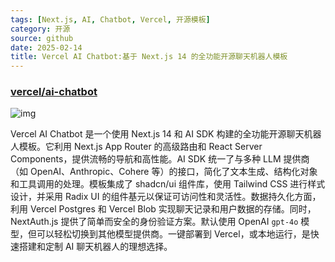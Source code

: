 ```yaml
---
tags: [Next.js, AI, Chatbot, Vercel, 开源模板]
category: 开源
source: github
date: 2025-02-14
title: Vercel AI Chatbot:基于 Next.js 14 的全功能开源聊天机器人模板
---
```


### [vercel/ai-chatbot](https://github.com/vercel/ai-chatbot)

![img](https://img.mengpeng.tech/i/2025/02/14/67aecd76198b5.webp)

Vercel AI Chatbot 是一个使用 Next.js 14 和 AI SDK 构建的全功能开源聊天机器人模板。它利用 Next.js App Router 的高级路由和 React Server Components，提供流畅的导航和高性能。AI SDK 统一了与多种 LLM 提供商（如 OpenAI、Anthropic、Cohere 等）的接口，简化了文本生成、结构化对象和工具调用的处理。模板集成了 shadcn/ui 组件库，使用 Tailwind CSS 进行样式设计，并采用 Radix UI 的组件基元以保证可访问性和灵活性。数据持久化方面，利用 Vercel Postgres 和 Vercel Blob 实现聊天记录和用户数据的存储。同时，NextAuth.js 提供了简单而安全的身份验证方案。默认使用 OpenAI `gpt-4o` 模型，但可以轻松切换到其他模型提供商。一键部署到 Vercel，或本地运行，是快速搭建和定制 AI 聊天机器人的理想选择。

